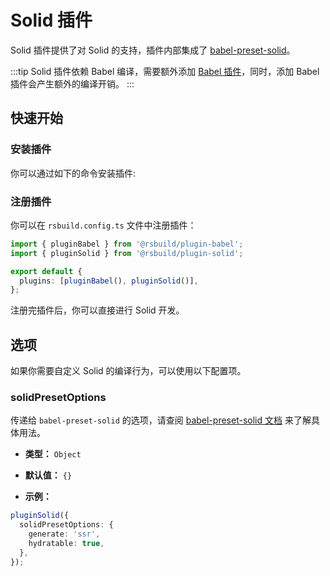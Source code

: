 # Solid 插件

Solid 插件提供了对 Solid 的支持，插件内部集成了 [babel-preset-solid](https://github.com/solidjs/solid/tree/main/packages/babel-preset-solid)。

:::tip
Solid 插件依赖 Babel 编译，需要额外添加 [Babel 插件](/plugins/list/plugin-babel)，同时，添加 Babel 插件会产生额外的编译开销。
:::

## 快速开始

### 安装插件

你可以通过如下的命令安装插件:


<PackageManagerTabs command="add @rsbuild/plugin-solid -D" />

### 注册插件

你可以在 `rsbuild.config.ts` 文件中注册插件：

```ts title="rsbuild.config.ts"
import { pluginBabel } from '@rsbuild/plugin-babel';
import { pluginSolid } from '@rsbuild/plugin-solid';

export default {
  plugins: [pluginBabel(), pluginSolid()],
};
```

注册完插件后，你可以直接进行 Solid 开发。

## 选项

如果你需要自定义 Solid 的编译行为，可以使用以下配置项。

### solidPresetOptions

传递给 `babel-preset-solid` 的选项，请查阅 [babel-preset-solid 文档](https://github.com/solidjs/solid/tree/main/packages/babel-preset-solid) 来了解具体用法。

- **类型：** `Object`

- **默认值：** `{}`

- **示例：**

```ts
pluginSolid({
  solidPresetOptions: {
    generate: 'ssr',
    hydratable: true,
  },
});
```
